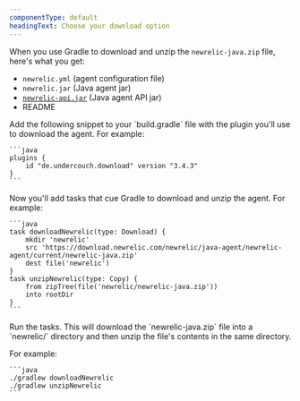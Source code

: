 ```yaml
---
componentType: default
headingText: Choose your download option
---
```


When you use Gradle to download and unzip the `newrelic-java.zip` file, here's what you get:

* `newrelic.yml` (agent configuration file)
* `newrelic.jar` (Java agent jar)
* [`newrelic-api.jar`](/docs/agents/java-agent/api-guides/guide-using-java-agent-api#api) (Java agent API jar)
* README

<CollapserGroup>
  <Collapser
    className="freq-link"
    id="step1"
    title="1. Configure `build.gradle`"
  >
Add the following snippet to your `build.gradle` file with the plugin you'll use to download the agent. For example:

    ```java
    plugins {
        id "de.undercouch.download" version "3.4.3"
    }
    ```
  </Collapser>
  <Collapser
    className="freq-link"
    id="step2"
    title="2. Unzip the agent by adding tasks"
  >
Now you'll add tasks that cue Gradle to download and unzip the agent. For example:

    ```java
    task downloadNewrelic(type: Download) {
        mkdir 'newrelic'
        src 'https://download.newrelic.com/newrelic/java-agent/newrelic-agent/current/newrelic-java.zip'
        dest file('newrelic')
    }
    task unzipNewrelic(type: Copy) {
        from zipTree(file('newrelic/newrelic-java.zip'))
        into rootDir
    }
    ```
  </Collapser>
  <Collapser
    className="freq-link"
    id="step3"
    title="3. Run tasks."
  >
Run the tasks. This will download the `newrelic-java.zip` file into a `newrelic/` directory and then unzip the file's contents in the same directory.

For example:

    ```java
    ./gradlew downloadNewrelic
    ./gradlew unzipNewrelic
    ```
  </Collapser>
</CollapserGroup>
